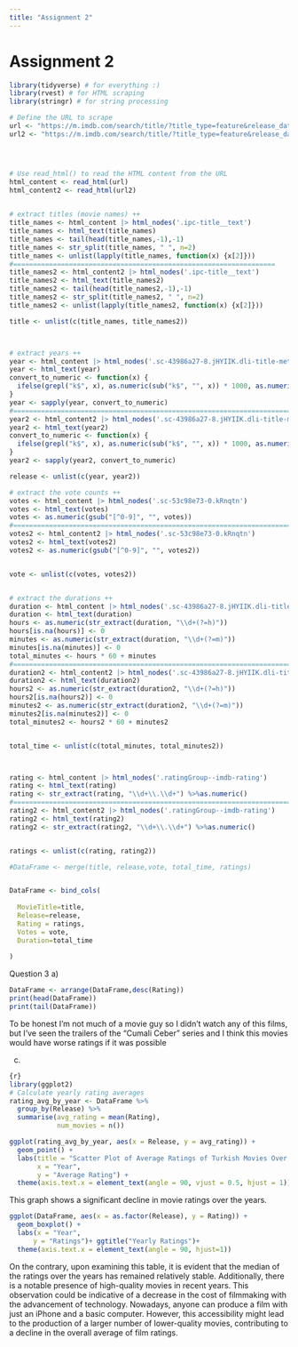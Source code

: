```yaml
---
title: "Assignment 2"
---
```


# Assignment 2

```r
library(tidyverse) # for everything :)
library(rvest) # for HTML scraping
library(stringr) # for string processing

# Define the URL to scrape
url <- "https://m.imdb.com/search/title/?title_type=feature&release_date=2011-01-01,2023-12-31&sort=moviemeter,desc&num_votes=2499,&countries=TR&count=250"  # Replace with the actual URL you want to scrape
url2 <- "https://m.imdb.com/search/title/?title_type=feature&release_date=,2010-12-31&sort=moviemeter,desc&num_votes=2500,&countries=TR&count=250"




# Use read_html() to read the HTML content from the URL
html_content <- read_html(url)
html_content2 <- read_html(url2)

 
# extract titles (movie names) ++
title_names <- html_content |> html_nodes('.ipc-title__text')
title_names <- html_text(title_names)
title_names <- tail(head(title_names,-1),-1)
title_names <- str_split(title_names, " ", n=2)
title_names <- unlist(lapply(title_names, function(x) {x[2]}))
#==================================================================
title_names2 <- html_content2 |> html_nodes('.ipc-title__text')
title_names2 <- html_text(title_names2)
title_names2 <- tail(head(title_names2,-1),-1)
title_names2 <- str_split(title_names2, " ", n=2)
title_names2 <- unlist(lapply(title_names2, function(x) {x[2]}))

title <- unlist(c(title_names, title_names2))



# extract years ++
year <- html_content |> html_nodes('.sc-43986a27-8.jHYIIK.dli-title-metadata-item:nth-child(1)')
year <- html_text(year)
convert_to_numeric <- function(x) {
  ifelse(grepl("k$", x), as.numeric(sub("k$", "", x)) * 1000, as.numeric(x))
}
year <- sapply(year, convert_to_numeric)
#=================================================================================================
year2 <- html_content2 |> html_nodes('.sc-43986a27-8.jHYIIK.dli-title-metadata-item:nth-child(1)')
year2 <- html_text(year2)
convert_to_numeric <- function(x) {
  ifelse(grepl("k$", x), as.numeric(sub("k$", "", x)) * 1000, as.numeric(x))
}
year2 <- sapply(year2, convert_to_numeric)

release <- unlist(c(year, year2))

# extract the vote counts ++
votes <- html_content |> html_nodes('.sc-53c98e73-0.kRnqtn')
votes <- html_text(votes)
votes <- as.numeric(gsub("[^0-9]", "", votes))
#=================================================================================================
votes2 <- html_content2 |> html_nodes('.sc-53c98e73-0.kRnqtn')
votes2 <- html_text(votes2)
votes2 <- as.numeric(gsub("[^0-9]", "", votes2))


vote <- unlist(c(votes, votes2))


# extract the durations ++
duration <- html_content |> html_nodes('.sc-43986a27-8.jHYIIK.dli-title-metadata-item:nth-child(2)')
duration <- html_text(duration)
hours <- as.numeric(str_extract(duration, "\\d+(?=h)"))
hours[is.na(hours)] <- 0
minutes <- as.numeric(str_extract(duration, "\\d+(?=m)"))
minutes[is.na(minutes)] <- 0
total_minutes <- hours * 60 + minutes
#=================================================================================================
duration2 <- html_content2 |> html_nodes('.sc-43986a27-8.jHYIIK.dli-title-metadata-item:nth-child(2)')
duration2 <- html_text(duration2)
hours2 <- as.numeric(str_extract(duration2, "\\d+(?=h)"))
hours2[is.na(hours2)] <- 0
minutes2 <- as.numeric(str_extract(duration2, "\\d+(?=m)"))
minutes2[is.na(minutes2)] <- 0
total_minutes2 <- hours2 * 60 + minutes2


total_time <- unlist(c(total_minutes, total_minutes2))



rating <- html_content |> html_nodes('.ratingGroup--imdb-rating')
rating <- html_text(rating)
rating <- str_extract(rating, "\\d+\\.\\d+") %>%as.numeric()
#=================================================================================================
rating2 <- html_content2 |> html_nodes('.ratingGroup--imdb-rating')
rating2 <- html_text(rating2)
rating2 <- str_extract(rating2, "\\d+\\.\\d+") %>%as.numeric()


ratings <- unlist(c(rating, rating2))

#DataFrame <- merge(title, release,vote, total_time, ratings)


DataFrame <- bind_cols(
  
  MovieTitle=title,
  Release=release,
  Rating = ratings,
  Votes = vote,
  Duration=total_time
  
)
```


Question 3
a)
```r
DataFrame <- arrange(DataFrame,desc(Rating))
print(head(DataFrame))
print(tail(DataFrame))
```

To be honest I'm not much of a movie guy so I didn't watch any of this films, but
I've seen the trailers of the "Cumali Ceber" series and I think this movies would have worse ratings if it was possible

c)
```r

{r}
library(ggplot2)
# Calculate yearly rating averages
rating_avg_by_year <- DataFrame %>%
  group_by(Release) %>%
  summarise(avg_rating = mean(Rating),
            num_movies = n())

ggplot(rating_avg_by_year, aes(x = Release, y = avg_rating)) +
  geom_point() +
  labs(title = "Scatter Plot of Average Ratings of Turkish Movies Over the Years",
       x = "Year",
       y = "Average Rating") +
  theme(axis.text.x = element_text(angle = 90, vjust = 0.5, hjust = 1))

```

This graph shows a significant decline in movie ratings over the years.

```r

ggplot(DataFrame, aes(x = as.factor(Release), y = Rating)) + 
  geom_boxplot() +
  labs(x = "Year",
      y = "Ratings")+ ggtitle("Yearly Ratings")+
  theme(axis.text.x = element_text(angle = 90, hjust=1))

```

On the contrary, upon examining this table, it is evident that the median of the ratings over the years has remained relatively stable. Additionally, there is a notable presence of high-quality movies in recent years. This observation could be indicative of a decrease in the cost of filmmaking with the advancement of technology. Nowadays, anyone can produce a film with just an iPhone and a basic computer. However, this accessibility might lead to the production of a larger number of lower-quality movies, contributing to a decline in the overall average of film ratings.